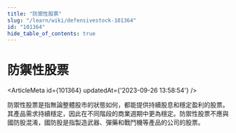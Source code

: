 ```yaml
---
title: "防禦性股票"
slug: "/learn/wiki/defensivestock-101364"
id: "101364"
hide_table_of_contents: true
---
```



# 防禦性股票

<ArticleMeta id={101364} updatedAt={'2023-09-26 13:58:54'} />
<div className='border-solid border-b border-t-0 my-4 border-[var(--ifm-color-gray-300)]' />

防禦性股票是指無論整體股市的狀態如何，都能提供持續股息和穩定盈利的股票。其產品需求持續穩定，因此在不同階段的商業週期中更為穩定。防禦性股票不應與國防股混淆，國防股是指製造武器、彈藥和戰鬥機等產品的公司的股票。
